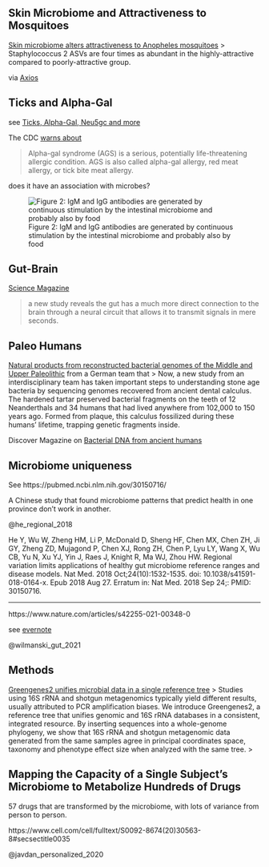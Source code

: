 


## Skin Microbiome and Attractiveness to Mosquitoes

[Skin microbiome alters attractiveness to Anopheles mosquitoes](https://bmcmicrobiol.biomedcentral.com/articles/10.1186/s12866-022-02502-4)
> Staphylococcus 2 ASVs are four times as abundant in the highly-attractive compared to poorly-attractive group. 

via [Axios](https://www.axios.com/2023/06/04/why-mosquitoes-bite-blood?utm_source=join1440&utm_medium=email&utm_placement=newsletter)

## Ticks and Alpha-Gal

see [Ticks, Alpha-Gal, Neu5gc and more](/index.html)

The CDC [warns about](https://www.cdc.gov/ticks/alpha-gal/index.html)

> Alpha-gal syndrome (AGS) is a serious, potentially life-threatening allergic condition. AGS is also called alpha-gal allergy, red meat allergy, or tick bite meat allergy.

does it have an association with microbes?

![Figure 2: IgM and IgG antibodies are generated by continuous stimulation by the intestinal microbiome and probably also by food](https://media.springernature.com/lw685/springer-static/image/art%3A10.1007%2Fs11882-019-0835-9/MediaObjects/11882_2019_835_Fig2_HTML.png)



## Gut-Brain

[Science Magazine](https://www.science.org/content/article/your-gut-directly-connected-your-brain-newly-discovered-neuron-circuit)

> a new study reveals the gut has a much more direct connection to the brain through a neural circuit that allows it to transmit signals in mere seconds.


## Paleo Humans

[Natural products from reconstructed bacterial genomes of the Middle and Upper Paleolithic](https://www.science.org/doi/10.1126/science.adf5300)  from a German team that 
> Now, a new study from an interdisciplinary team has taken important steps to understanding stone age bacteria by sequencing genomes recovered from ancient dental calculus. The hardened tartar preserved bacterial fragments on the teeth of 12 Neanderthals and 34 humans that had lived anywhere from 102,000 to 150 years ago. Formed from plaque, this calculus fossilized during these humans’ lifetime, trapping genetic fragments inside.



Discover Magazine on [Bacterial DNA from ancient humans](https://www.discovermagazine.com/the-sciences/what-were-stone-age-bacteria-like-we-now-have-the-first-clues?utm_source=join1440&utm_medium=email&utm_placement=newsletter)



## Microbiome uniqueness

See 
https://pubmed.ncbi.nlm.nih.gov/30150716/

A Chinese study that found microbiome patterns that predict health in one province don't work in another.

@he_regional_2018

He Y, Wu W, Zheng HM, Li P, McDonald D, Sheng HF, Chen MX, Chen ZH, Ji GY, Zheng ZD, Mujagond P, Chen XJ, Rong ZH, Chen P, Lyu LY, Wang X, Wu CB, Yu N, Xu YJ, Yin J, Raes J, Knight R, Ma WJ, Zhou HW. Regional variation limits applications of healthy gut microbiome reference ranges and disease models. Nat Med. 2018 Oct;24(10):1532-1535. doi: 10.1038/s41591-018-0164-x. Epub 2018 Aug 27. Erratum in: Nat Med. 2018 Sep 24;: PMID: 30150716.

***


https://www.nature.com/articles/s42255-021-00348-0

see [evernote](https://www.evernote.com/shard/s7/nl/748304/abae11d4-6790-43ab-9776-faf611a24f04?title=ISB:%20Gut%20Microbiome%20Pattern%20Reflects%20Healthy%20Aging%20and%20Predicts%20Extended%20Survival%20in%20Humans)


@wilmanski_gut_2021

## Methods

[Greengenes2 unifies microbial data in a single reference tree](https://www.researchgate.net/publication/372684035_Greengenes2_unifies_microbial_data_in_a_single_reference_tree)
> Studies using 16S rRNA and shotgun metagenomics typically yield different results, usually attributed to PCR amplification biases. We introduce Greengenes2, a reference tree that unifies genomic and 16S rRNA databases in a consistent, integrated resource. By inserting sequences into a whole-genome phylogeny, we show that 16S rRNA and shotgun metagenomic data generated from the same samples agree in principal coordinates space, taxonomy and phenotype effect size when analyzed with the same tree.
> 




## Mapping the Capacity of a Single Subject’s Microbiome to Metabolize Hundreds of Drugs


57 drugs that are transformed by the microbiome, with lots of variance from person to person.

https://www.cell.com/cell/fulltext/S0092-8674(20)30563-8#secsectitle0035

@javdan_personalized_2020


